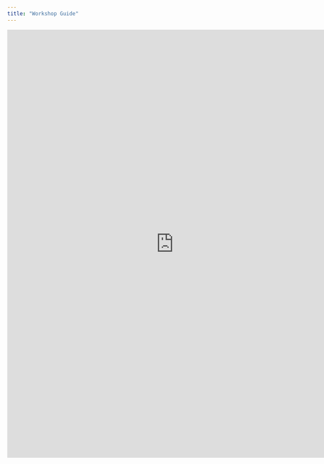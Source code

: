 ```yaml
---
title: "Workshop Guide"
---
```


```{=html}
<!-- <iframe src="https://drive.google.com/file/d/1_MPZSdO5v3njRB553v3r20vCmYMSZx6K/preview" width="100%" height="860" allow="autoplay"></iframe> -->
<iframe src="https://docs.google.com/presentation/d/e/2PACX-1vSIlG9GcCs0lq-LTQRUDXlsUnWImR9SEXT7vT6eUOQYTpncQAAyN_WIuDGfbKiQSOl5Kel10Xyhmb0B/embed?start=false&loop=false&delayms=3000" frameborder="0" width="768" height="989" allowfullscreen="true" mozallowfullscreen="true" webkitallowfullscreen="true"></iframe>
```
